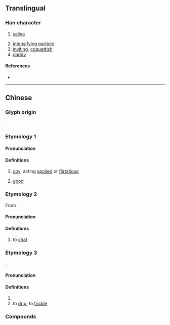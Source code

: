 {{character info/new}}
==Translingual==

===Han character===
{{Han char|rn=30|rad=口|as=10|sn=13|four=68027|canj=RCKN|ids=⿰口爹}}

# {{lb|mul|Cantonese}} [[saliva]]
# [[intensify]]ing [[particle]]
# [[inviting]], [[coquettish]]
# [[daddy]]

====References====
* {{Han ref|kx=0204.111|hdz=10669.070|uh=55F2|ud=22002|bh=DCDD|bd=56541}}

----

==Chinese==
{{zh-forms}}

===Glyph origin===
{{Han compound|口|爹|c1=s|c2=p|ls=psc}}.

===Etymology 1===

====Pronunciation====
{{zh-pron
|m=嗲
|m-s=nyia1
|c=de2
|c-t=ie2
|w=2tia
|cat=a
}}

====Definitions====
{{zh-hanzi}}

# {{lb|zh|dialectal}} [[coy]]; acting [[spoiled]] or [[flirtatious]]
# {{lb|zh|Wu}} [[good]]

===Etymology 2===
From {{der|yue|zhx-teo|-}} {{zh-l|茶|tê<sup>5</sup>|tea}}.

====Pronunciation====
{{zh-pron
|c=de1
|cat=v
}}

====Definitions====
{{zh-hanzi}}

# {{lb|zh|Cantonese}} to [[chat]]

===Etymology 3===
{{onomatopoeic|zh}}.

====Pronunciation====
{{zh-pron
|c=de4
|cat=v,a
}}

====Definitions====
{{zh-hanzi}} {{tlb|zh|Cantonese}}

# {{n-g|The sound of [[dripping]].}}
# to [[drip]]; to [[trickle]]

===Compounds===
{{zh-der|發嗲|嬌嗲|沙嗲|蚵嗲|嗲聲嗲氣|嗲吊|嗲嗲吊|唔嗲唔吊|口水多過嗲|嗲嗲渧|搭嗲|收嗲|席嗲|詐嗲|詐嬌弄嗲|唔啱嗲|啱嗲}}